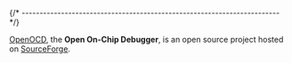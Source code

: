 
{/* ------------------------------------------------------------------------ */}

[OpenOCD](https://openocd.org), the **Open On-Chip Debugger**,
is an open source project hosted on
[SourceForge](http://sourceforge.net/p/openocd/code/).
